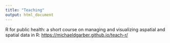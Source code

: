 ```yaml
---
title: "Teaching"
output: html_document
---
```



R for public health: a short course on managing and visualizing aspatial and spatial data in R: <https://michaeldgarber.github.io/teach-r/>


